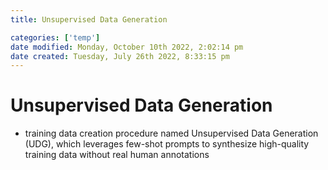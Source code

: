 ```yaml
---
title: Unsupervised Data Generation

categories: ['temp']
date modified: Monday, October 10th 2022, 2:02:14 pm
date created: Tuesday, July 26th 2022, 8:33:15 pm
---
```


# Unsupervised Data Generation
- training data creation procedure named Unsupervised Data Generation (UDG), which leverages few-shot prompts to synthesize high-quality training data without real human annotations



